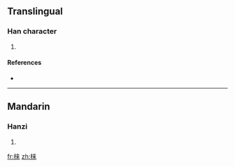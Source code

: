 {{also|棶}}
==Translingual==

===Han character===
{{Han char|rn=75|rad=木|as=07|sn=11|four=|canj=木木廿 (DDT)}}

# {{defn|Han|sort=木07}}

====References====
* {{Han ref|kx=0531.131|hdz=21212.061|uh=68BE|ud=26814}}

----

==Mandarin==

===Hanzi===
{{cmn-hanzi|tra=棶|pin=[[lái]] ([[lai2]])|wg=lai<sup>2</sup>}}

# {{defn|Mandarin|sort=木07}}

[[fr:梾]]
[[zh:梾]]